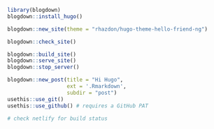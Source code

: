 ```r

library(blogdown)
blogdown::install_hugo()

blogdown::new_site(theme = "rhazdon/hugo-theme-hello-friend-ng") 

blogdown::check_site()

blogdown::build_site()
blogdown::serve_site()
blogdown::stop_server()

blogdown::new_post(title = "Hi Hugo", 
                   ext = '.Rmarkdown', 
                   subdir = "post")
usethis::use_git()
usethis::use_github() # requires a GitHub PAT

# check netlify for build status

```
